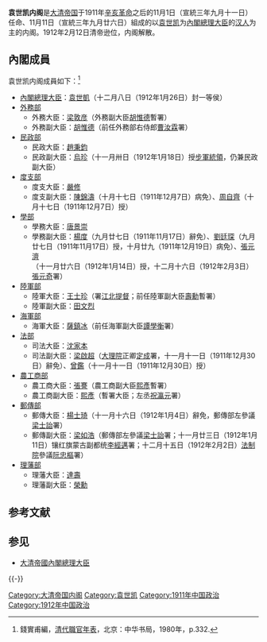 {{Infobox government cabinet
| cabinet_name = 袁世凱内阁<!-- 名称 -->
| cabinet_number = 第二任<!-- 任数 -->
| gov_type = 内阁
| jurisdiction = [[大清|大清]]<!-- 国名 -->
| flag = Flag of the Qing Dynasty (1889-1912).svg
| flag_border = true
| incumbent = 
| image = YuanShika_Colour.jpg<!-- 图片 -->
| image_size = 
| date_formed = 1911年11月11日<!-- 成立日期 -->
| date_dissolved = 1912年2月12日<!-- 终结日期 -->
| government_head = [[袁世凱|袁世凱]]<!-- 首相名称 -->
|deputy_government_head = 
| state_head = [[溥儀|溥儀]]<!-- 国家元首 -->
| political_party = <!-- 政党 -->
| opposition_cabinet = <!-- 反对内阁名称 -->
| opposition_party = [[憲友會|憲友會]]<!-- 第一反对党 -->
| opposition_leader = [[謝遠涵|謝遠涵]]<!-- 第一反对党党首 -->
| election = [[資政院選舉|資政院選舉]]（1909年）<!-- 成立时的选举 -->
| last_election = <!-- 终结前最后一次选举 -->
| legislature_term = <!-- 任期 -->
| budget = 
| previous = [[慶親王內閣|慶親王內閣]]
| successor = [[張勳内阁|張勳内阁]]（[[張勳復辟|復辟]]）<!-- 下任 -->
}}
'''袁世凯内阁'''是[[大清帝国|大清帝国]]于1911年[[辛亥革命|辛亥革命]]之后的11月1日（宣統三年九月十一日）任命、11月11日（宣統三年九月廿六日）組成的以[[袁世凯|袁世凯]]为[[內閣總理大臣_(清)|內閣總理大臣]]的[[汉人|汉人]]为主的内阁。1912年2月12日清帝逊位，内阁解散。

==內閣成員==
袁世凯内阁成員如下：<ref>錢實甫編，[[清代職官年表|清代職官年表]]，北京：中华书局，1980年，p.332.</ref>

*[[內閣總理大臣_(清)|內閣總理大臣]]：[[袁世凱|袁世凱]]（十二月八日（1912年1月26日）封一等侯）
*[[外務部|外務部]]
**外務大臣：[[梁敦彦|梁敦彦]]（外務副大臣[[胡惟德|胡惟德]]暫署）
**外務副大臣：[[胡惟德|胡惟德]]（前任外務部右侍郎[[曹汝霖|曹汝霖]]署）
*[[民政部_(清)|民政部]]
**民政大臣：[[趙秉鈞|趙秉鈞]]
**民政副大臣：[[烏珍|烏珍]]（十一月卅日（1912年1月18日）授[[步軍統領|步軍統領]]，仍兼民政副大臣）
*[[度支部|度支部]]
**度支大臣：[[嚴修|嚴修]]
**度支副大臣：[[陳錦濤|陳錦濤]]（十月十七日（1911年12月7日）病免）、[[周自齊|周自齊]]（十月十七日（1911年12月7日）授）
*[[學部_(清)|學部]]
**學務大臣：[[唐景崇|唐景崇]]
**學務副大臣：[[楊度|楊度]]（九月廿七日（1911年11月17日）辭免）、[[劉廷琛|劉廷琛]]（九月廿七日（1911年11月17日）授，十月廿九（1911年12月19日）病免）、[[張元濟|張元濟]]（十一月廿六日（1912年1月14日）授，十二月十六日（1912年2月3日）[[張元奇|張元奇]]署）
*[[陸軍部_(清)|陸軍部]]
**陸軍大臣：[[王士珍|王士珍]]（署[[江北提督|江北提督]]；前任陸軍副大臣[[壽勳|壽勳]]暫署）
**陸軍副大臣：[[田文烈|田文烈]]
*[[海軍部_(清)|海軍部]]
**海軍大臣：[[薩鎮冰|薩鎮冰]]（前任海軍副大臣[[譚學衡|譚學衡]]署）
*[[法部|法部]]
**司法大臣：[[沈家本|沈家本]]
**司法副大臣：[[梁啟超|梁啟超]]（[[大理院|大理院]]正卿[[定成|定成]]署，十一月十一日（1911年12月30日）辭免）、[[曾鑑_(司法副大臣)|曾鑑]]（十一月十一日（1911年12月30日）授）
*[[農工商部|農工商部]]
**農工商大臣：[[張謇|張謇]]（農工商副大臣[[熙彥|熙彥]]暫署）
**農工商副大臣：[[熙彥|熙彥]]（暫署大臣；左丞[[祝瀛元|祝瀛元]]署）
*[[郵傳部|郵傳部]]
**郵傳大臣：[[楊士琦|楊士琦]]（十一月十六日（1912年1月4日）辭免，郵傳部左參議[[梁士詒|梁士詒]]署）
**郵傳副大臣：[[梁如浩|梁如浩]]（郵傳部左參議[[梁士詒|梁士詒]]署；十一月廿三日（1912年1月11日）镶红旗蒙古副都统[[李經邁|李經邁]]署；十二月十五日（1912年2月2日）[[法制院|法制院]]參議[[阮忠樞|阮忠樞]]署）
*[[理藩部|理藩部]]
**理藩大臣：[[達壽|達壽]]
**理藩副大臣：[[榮勳|榮勳]]

==参考文献==
{{Reflist}}

== 参见 ==
* [[大清帝國內閣總理大臣|大清帝國內閣總理大臣]]

{{-}}
{{清朝內閣}}

{{DEFAULTSORT:Yuan Shih-k'ai}}
[[Category:大清帝国内阁|Category:大清帝国内阁]]
[[Category:袁世凯|Category:袁世凯]]
[[Category:1911年中国政治|Category:1911年中国政治]]
[[Category:1912年中国政治|Category:1912年中国政治]]